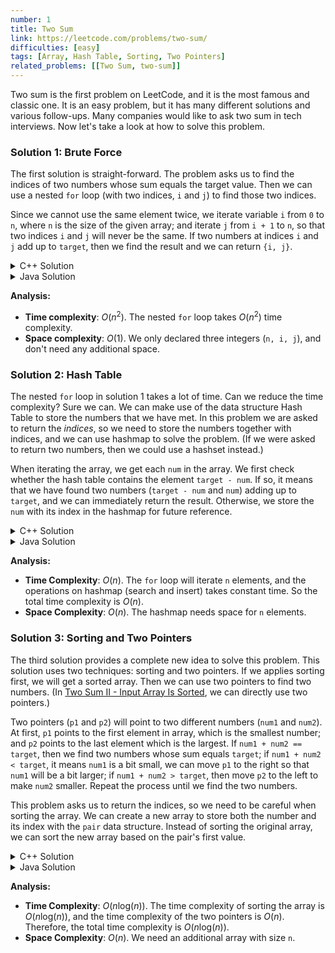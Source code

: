 ```yaml
---
number: 1
title: Two Sum
link: https://leetcode.com/problems/two-sum/
difficulties: [easy]
tags: [Array, Hash Table, Sorting, Two Pointers]
related_problems: [[Two Sum, two-sum]]
---
```


Two sum is the first problem on LeetCode, and it is the most famous and classic one. It is an easy problem, but it has many different solutions and various follow-ups. Many companies would like to ask two sum in tech interviews. Now let's take a look at how to solve this problem.

### Solution 1: Brute Force

The first solution is straight-forward. The problem asks us to find the indices of two numbers whose sum equals the target value. Then we can use a nested `for` loop (with two indices, `i` and `j`) to find those two indices.

Since we cannot use the same element twice, we iterate variable `i` from `0` to `n`, where `n` is the size of the given array; and iterate `j` from `i + 1` to `n`, so that two indices `i` and `j` will never be the same. If two numbers at indices `i` and `j` add up to `target`, then we find the result and we can return `{i, j}`.

<details class="code-details">
    <summary>C++ Solution</summary>

```cpp
class Solution {
public:
    vector<int> twoSum(vector<int>& nums, int target) {
        int n = nums.size();

        for (int i = 0; i < n; i++) {
            for (int j = i + 1; j < n; j++) {
                if (nums[i] + nums[j] == target) {
                    // we can use curly braces {} to represent vector
                    return {i, j};
                }
            }
        }

        // return impossible values if there are no two numbers adding up to target
        return {-1, -1};
    }
};
```

</details>

<details class="code-details">
    <summary>Java Solution</summary>

```java
class Solution {
    public int[] twoSum(int[] nums, int target) {
        int n = nums.length;

        for (int i = 0; i < n; i++) {
            for (int j = i + 1; j < n; j++) {
                if (nums[i] + nums[j] == target) {
                    return new int[] {i, j};
                }
            }
        }

        return null;
    }
}
```

</details>

**Analysis:**

- **Time complexity**: $O(n^2)$. The nested `for` loop takes $O(n^2)$ time complexity.
- **Space complexity**: $O(1)$. We only declared three integers (`n, i, j`), and don't need any additional space.

### Solution 2: Hash Table

The nested `for` loop in solution 1 takes a lot of time. Can we reduce the time complexity? Sure we can. We can make use of the data structure Hash Table to store the numbers that we have met. In this problem we are asked to return the _indices_, so we need to store the numbers together with indices, and we can use hashmap to solve the problem. (If we were asked to return two numbers, then we could use a hashset instead.)

When iterating the array, we get each `num` in the array. We first check whether the hash table contains the element `target - num`. If so, it means that we have found two numbers (`target - num` and `num`) adding up to `target`, and we can immediately return the result. Otherwise, we store the `num` with its index in the hashmap for future reference.

<details class="code-details">
    <summary>C++ Solution</summary>

```cpp
class Solution {
public:
    vector<int> twoSum(vector<int>& nums, int target) {
        unordered_map<int, int> hashmap;

        for (int i = 0; i < nums.size(); i++) {
            int num = nums[i];
            if (hashmap.count(target - num) > 0) {
                return {hashmap[target - num], i};
            }

            hashmap[num] = i;
        }

        return {-1, -1};
    }
};
```

</details>

<details class="code-details">
    <summary>Java Solution</summary>

```java
class Solution {
    public int[] twoSum(int[] nums, int target) {
        int n = nums.length;
        Map<Integer, Integer> hashmap = new HashMap<>();

        for (int i = 0; i < n; i++) {
            int num = nums[i];
            if (hashmap.containsKey(target - num)) {
                return new int[] {hashmap.get(target - num), i};
            }
            hashmap.put(num, i);
        }


        return null;
    }
}
```

</details>

**Analysis:**

- **Time Complexity**: $O(n)$. The `for` loop will iterate `n` elements, and the operations on hashmap (search and insert) takes constant time. So the total time complexity is $O(n)$.
- **Space Complexity**: $O(n)$. The hashmap needs space for `n` elements.

### Solution 3: Sorting and Two Pointers

The third solution provides a complete new idea to solve this problem. This solution uses two techniques: sorting and two pointers. If we applies sorting first, we will get a sorted array. Then we can use two pointers to find two numbers. (In [Two Sum II - Input Array Is Sorted](https://leetcode.com/problems/two-sum-ii-input-array-is-sorted/), we can directly use two pointers.)

Two pointers (`p1` and `p2`) will point to two different numbers (`num1` and `num2`). At first, `p1` points to the first element in array, which is the smallest number; and `p2` points to the last element which is the largest. If `num1 + num2 == target`, then we find two numbers whose sum equals `target`; if `num1 + num2 < target`, it means `num1` is a bit small, we can move `p1` to the right so that `num1` will be a bit larger; if `num1 + num2 > target`, then move `p2` to the left to make `num2` smaller. Repeat the process until we find the two numbers.

This problem asks us to return the indices, so we need to be careful when sorting the array. We can create a new array to store both the number and its index with the `pair` data structure. Instead of sorting the original array, we can sort the new array based on the pair's first value.

<details class="code-details">
    <summary>C++ Solution</summary>

```cpp
class Solution {
public:
    vector<int> twoSum(vector<int>& nums, int target) {
        int n = nums.size();

        // create sorted array
        vector<pair<int, int>> sortedWithIndex;
        for (int i = 0; i < n; i++) {
            sortedWithIndex.push_back({nums[i], i});
        }
        sort(sortedWithIndex.begin(), sortedWithIndex.end());

        // two pointers
        int p1 = 0, p2 = n - 1;
        while (p1 < p2) {
            int num1 = sortedWithIndex[p1].first, num2 = sortedWithIndex[p2].first;
            if (num1 + num2 == target) {
                return {sortedWithIndex[p1].second, sortedWithIndex[p2].second};
            }
            else if (num1 + num2 < target) {
                p1++;
            }
            else {
                p2--;
            }
        }

        return {-1, -1};
    }
};
```

</details>

<details class="code-details">
    <summary>Java Solution</summary>

```java
class Solution {
    public int[] twoSum(int[] nums, int target) {
        int n = nums.length;

        // create sorted array
        List<Pair<Integer, Integer>> sortedWithIndex = new ArrayList<>();
        for (int i = 0; i < n; i++) {
            sortedWithIndex.add(new Pair<>(nums[i], i));
        }
        Collections.sort(sortedWithIndex, Comparator.comparing(Pair::getKey));

        // two pointers
        int p1 = 0, p2 = n - 1;
        while (p1 < p2) {
            int num1 = sortedWithIndex.get(p1).getKey(), num2 = sortedWithIndex.get(p2).getKey();
            if (num1 + num2 == target) {
                return new int[] {sortedWithIndex.get(p1).getValue(), sortedWithIndex.get(p2).getValue()};
            }
            else if (num1 + num2 < target) {
                p1++;
            }
            else {
                p2--;
            }
        }

        return null;
    }
}
```

</details>

**Analysis:**

- **Time Complexity**: $O(n\text{log}(n))$. The time complexity of sorting the array is $O(n\text{log}(n))$, and the time complexity of the two pointers is $O(n)$. Therefore, the total time complexity is $O(n\text{log}(n))$.
- **Space Complexity**: $O(n)$. We need an additional array with size `n`.
